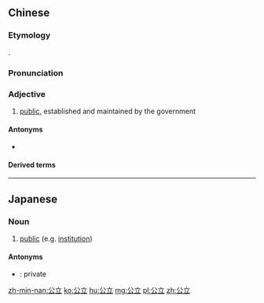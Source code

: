 ==Chinese==
{{zh-forms}}

===Etymology===
{{bor|zh|ja|-}} {{ja-r|公立|こうりつ}}.

===Pronunciation===
{{zh-pron
|m=gōnglì
|c=gung1 laap6
|mn=kong-li̍p
|cat=a
}}

===Adjective===
{{zh-adj}}

# [[public]], established and maintained by the government

====Antonyms====
* {{zh-l|私立}}

====Derived terms====
{{zh-der|公立學校}}

----

==Japanese==
{{ja-kanjitab|こう|りつ|yomi=on}}

===Noun===
{{ja-noun|こうりつ}}

# [[public]] (e.g. [[institution]])

====Antonyms====
* {{ja-r|私立|しりつ}}: private

[[zh-min-nan:公立]]
[[ko:公立]]
[[hu:公立]]
[[mg:公立]]
[[pl:公立]]
[[zh:公立]]